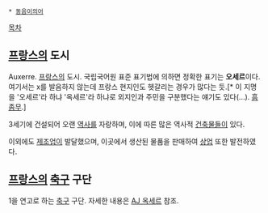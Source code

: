 * [[동음이의어]]

[[목차]]
== [[프랑스]]의 도시 ==
Auxerre. [[프랑스]]의 도시. 국립국어원 표준 표기법에 의하면 정확한 표기는 '''오세르'''이다. 여기서는 x를 발음하지 않는데 프랑스 현지인도 헷갈리는 경우가 많다는 듯.[* 이 지명을 '오세르'라 하냐 '옥세르'라 하냐로 외지인과 주민을 구분했다는 얘기도 있다(...). [[흠좀무]].]

3세기에 건설되어 오랜 [[역사]]를 자랑하며, 이에 따른 많은 역사적 [[건축물]]들이 있다.

이외에도 [[제조업]]이 발달했으며, 이곳에서 생산된 물품을 판매하여 [[상업]] 또한 발전하였다.

== [[프랑스]]의 [[축구]] 구단 ==
1을 연고로 하는 [[축구]] 구단. 자세한 내용은 [[AJ 옥세르]] 참조.
